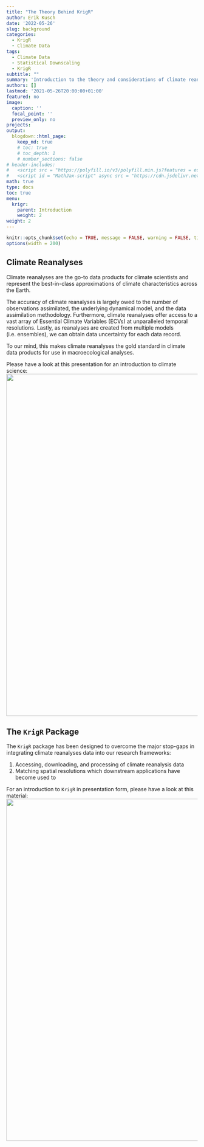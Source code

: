 ```yaml
---
title: "The Theory Behind KrigR"
author: Erik Kusch
date: '2022-05-26'
slug: background
categories:
  - KrigR
  - Climate Data
tags:
  - Climate Data
  - Statistical Downscaling
  - KrigR
subtitle: ""
summary: 'Introduction to the theory and considerations of climate reanalyses and statistical downscaling applications.'
authors: []
lastmod: '2021-05-26T20:00:00+01:00'
featured: no
image:
  caption: ''
  focal_point: ''
  preview_only: no
projects: 
output:
  blogdown::html_page:
    keep_md: true
    # toc: true
    # toc_depth: 1
    # number_sections: false
# header-includes:
#   <script src = "https://polyfill.io/v3/polyfill.min.js?features = es6"></script>
#   <script id = "MathJax-script" async src = "https://cdn.jsdelivr.net/npm/mathjax@3/es5/tex-mml-chtml.js"></script>
math: true
type: docs
toc: true 
menu:
  krigr:
    parent: Introduction
    weight: 2
weight: 2
---
```


```r
knitr::opts_chunk$set(echo = TRUE, message = FALSE, warning = FALSE, tidy = 'styler', tidy.opts = list(strict = TRUE), fig.width = 15, fig.height = 8)
options(width = 200)
```

## Climate Reanalyses

Climate reanalyses are the go-to data products for climate scientists and represent the best-in-class approximations of climate characteristics across the Earth. 

The accuracy of climate reanalyses is largely owed to the number of observations assimilated, the underlying dynamical model, and the data assimilation methodology. Furthermore, climate reanalyses offer access to a vast array of Essential Climate Variables (ECVs) at unparalleled temporal resolutions. Lastly, as reanalyses are created from multiple models (i.e. ensembles), we can obtain data uncertainty for each data record.

To our mind, this makes climate reanalyses the gold standard in climate data products for use in macroecological analyses.

Please have a look at this presentation for an introduction to climate science:
<a href="http://htmlpreview.github.io/?https://github.com/ErikKusch/Homepage/blob/master/content/courses/krigr/KrigRClimate.html" target="_blank"><img src="/courses/krigr/climrean.png" width="900" margin-top = "0"/></a>

## The `KrigR` Package

The `KrigR` package has been designed to overcome the major stop-gaps in integrating climate reanalyses data into our research frameworks:  

1. Accessing, downloading, and processing of climate reanalysis data  
2. Matching spatial resolutions which downstream applications have become used to  

For an introduction to `KrigR` in presentation form, please have a look at this material:
<a href="http://htmlpreview.github.io/?https://github.com/ErikKusch/Homepage/blob/master/content/courses/krigr/KrigRDemo.html" target="_blank"><img src="/courses/krigr/climrean.png" width="900" border="-20"/></a>
